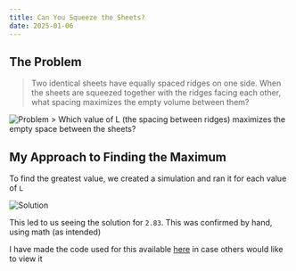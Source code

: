 ```yaml
---
title: Can You Squeeze the Sheets?
date: 2025-01-06
---
```


## The Problem

> Two identical sheets have equally spaced ridges on one side. When the sheets are squeezed together with the ridges facing each other, what spacing maximizes the empty volume between them?
<img src="/images/semicircleProblem.png" alt="Problem" />
> Which value of L (the spacing between ridges) maximizes the empty space between the sheets?


## My Approach to Finding the Maximum

To find the greatest value, we created a simulation and ran it for each value of `L`

<img src="/images/semicircleSolution.gif" alt="Solution" />

This led to us seeing the solution for `2.83`. This was confirmed by hand, using math (as intended)

I have made the code used for this available [here](https://gist.github.com/trbarron/e0faa616a4b89e1ab4e3f0fb08159920) in case others would like to view it
